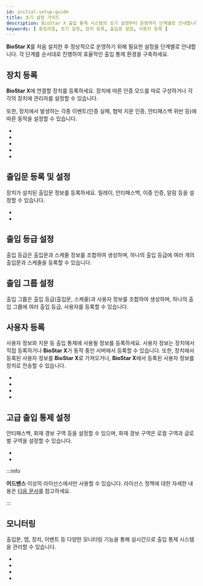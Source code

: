 ```yaml
---
id: initial-setup-guide
title: 초기 설정 가이드
description: BioStar X 출입 통제 시스템의 초기 설정부터 운영까지 단계별로 안내합니다.
keywords: [ 튜토리얼, 초기 설정, 장치 등록, 출입문 설정, 사용자 등록 ]
---
```


**BioStar X**를 처음 설치한 후 정상적으로 운영하기 위해 필요한 설정을 단계별로 안내합니다. 각 단계를 순서대로 진행하여 효율적인 출입 통제 환경을 구축하세요.

<Steps>
<Step>

## 장치 등록

**BioStar X**에 연결할 장치를 등록하세요. 장치에 따른 인증 모드를 따로 구성하거나 각각의 장치에 관리자를 설정할 수 있습니다.

또한, 장치에서 발생하는 각종 이벤트(인증 실패, 협박 지문 인증, 안티패스백 위반 등)에 따른 동작을 설정할 수 있습니다.

* <DocLink docId='platform/biostar_x/settings-manage-device-group' />

* <DocLink docId='platform/biostar_x/settings-adding-devices' />

* <DocLink docId='platform/biostar_x/settings-adding-wiegand' />

* <DocLink docId='platform/biostar_x/settings-adding-slave-device' />

* <DocLink docId='platform/biostar_x/settings-device-details' />

</Step>
<Step>

## 출입문 등록 및 설정

장치가 설치된 출입문 정보를 등록하세요. 릴레이, 안티패스백, 이중 인증, 알람 등을 설정할 수 있습니다.

* <DocLink docId='platform/biostar_x/settings-manage-door-group' />

* <DocLink docId='platform/biostar_x/settings-door-add' />

</Step>
<Step>

## 출입 등급 설정

출입 등급은 출입문과 스케줄 정보를 조합하여 생성하며, 하나의 출입 등급에 여러 개의 출입문과 스케줄을 등록할 수 있습니다.

<DocLink docId='platform/biostar_x/settings-access-control-manage-access-level' />

</Step>
<Step>

## 출입 그룹 설정

출입 그룹은 출입 등급(출입문, 스케줄)과 사용자 정보를 조합하여 생성하며, 하나의 출입 그룹에 여러 출입 등급, 사용자를 등록할 수 있습니다.

<DocLink docId='platform/biostar_x/settings-access-control-manage-access-group' />

</Step>
<Step>

## 사용자 등록

사용자 정보와 지문 등 출입 통제에 사용될 정보를 등록하세요. 사용자 정보는 장치에서 직접 등록하거나 **BioStar X**가 동작 중인 서버에서 등록할 수 있습니다. 또한, 장치에서 등록된 사용자 정보를 **BioStar X**로 가져오거나, **BioStar X**에서 등록된 사용자 정보를 장치로 전송할 수 있습니다.

* <DocLink docId='platform/biostar_x/user-group-manage' />

* <DocLink docId='platform/biostar_x/user-manage' />

* <DocLink docId='platform/biostar_x/add-user' />

* <DocLink docId='platform/biostar_x/enroll-credential' />

</Step>
<Step>

## 고급 출입 통제 설정

안티패스백, 화재 경보 구역 등을 설정할 수 있으며, 화재 경보 구역은 로컬 구역과 글로벌 구역을 설정할 수 있습니다.

* <DocLink docId='platform/biostar_x/settings-advanced-ac' />

* <DocLink docId='platform/biostar_x/monitoring-map' />

:::info

**어드밴스** 이상의 라이선스에서만 사용할 수 있습니다. 라이선스 정책에 대한 자세한 내용은 [다음 문서](licensing)를 참고하세요.

:::

</Step>
<Step>

## 모니터링

출입문, 맵, 장치, 이벤트 등 다양한 모니터링 기능을 통해 실시간으로 출입 통제 시스템을 관리할 수 있습니다.

* <DocLink docId='platform/biostar_x/monitoring-door' />

* <DocLink docId='platform/biostar_x/monitoring-map' />

* <DocLink docId='platform/biostar_x/monitoring-device' />

* <DocLink docId='platform/biostar_x/monitoring-event' />

</Step>
</Steps>